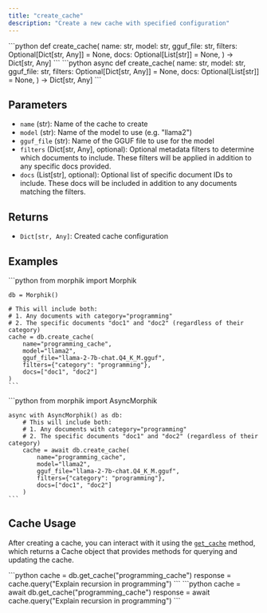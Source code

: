 ```yaml
---
title: "create_cache"
description: "Create a new cache with specified configuration"
---
```


<Tabs>
  <Tab title="Sync">
    ```python
    def create_cache(
        name: str,
        model: str,
        gguf_file: str,
        filters: Optional[Dict[str, Any]] = None,
        docs: Optional[List[str]] = None,
    ) -> Dict[str, Any]
    ```
  </Tab>
  <Tab title="Async">
    ```python
    async def create_cache(
        name: str,
        model: str,
        gguf_file: str,
        filters: Optional[Dict[str, Any]] = None,
        docs: Optional[List[str]] = None,
    ) -> Dict[str, Any]
    ```
  </Tab>
</Tabs>

## Parameters

- `name` (str): Name of the cache to create
- `model` (str): Name of the model to use (e.g. "llama2")
- `gguf_file` (str): Name of the GGUF file to use for the model
- `filters` (Dict[str, Any], optional): Optional metadata filters to determine which documents to include. These filters will be applied in addition to any specific docs provided.
- `docs` (List[str], optional): Optional list of specific document IDs to include. These docs will be included in addition to any documents matching the filters.

## Returns

- `Dict[str, Any]`: Created cache configuration

## Examples

<Tabs>
  <Tab title="Sync">
    ```python
    from morphik import Morphik
    
    db = Morphik()
    
    # This will include both:
    # 1. Any documents with category="programming"
    # 2. The specific documents "doc1" and "doc2" (regardless of their category)
    cache = db.create_cache(
        name="programming_cache",
        model="llama2",
        gguf_file="llama-2-7b-chat.Q4_K_M.gguf",
        filters={"category": "programming"},
        docs=["doc1", "doc2"]
    )
    ```
  </Tab>
  <Tab title="Async">
    ```python
    from morphik import AsyncMorphik
    
    async with AsyncMorphik() as db:
        # This will include both:
        # 1. Any documents with category="programming"
        # 2. The specific documents "doc1" and "doc2" (regardless of their category)
        cache = await db.create_cache(
            name="programming_cache",
            model="llama2",
            gguf_file="llama-2-7b-chat.Q4_K_M.gguf",
            filters={"category": "programming"},
            docs=["doc1", "doc2"]
        )
    ```
  </Tab>
</Tabs>

## Cache Usage

After creating a cache, you can interact with it using the [`get_cache`](/python-sdk/get_cache) method, which returns a Cache object that provides methods for querying and updating the cache.

<Tabs>
  <Tab title="Sync">
    ```python
    cache = db.get_cache("programming_cache")
    response = cache.query("Explain recursion in programming")
    ```
  </Tab>
  <Tab title="Async">
    ```python
    cache = await db.get_cache("programming_cache")
    response = await cache.query("Explain recursion in programming")
    ```
  </Tab>
</Tabs>